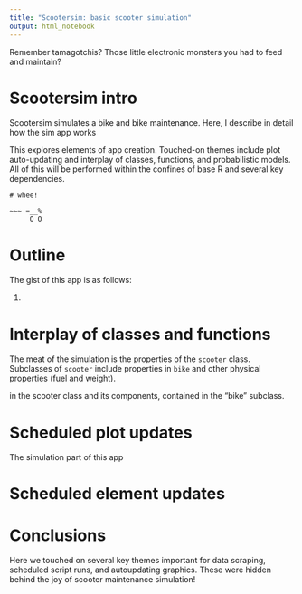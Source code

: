 ```yaml
---
title: "Scootersim: basic scooter simulation"
output: html_notebook
---
```


Remember tamagotchis? Those little electronic monsters you had to feed and maintain? 

# Scootersim intro

Scootersim simulates a bike and bike maintenance. Here, I describe in detail how the sim app works

This explores elements of app creation. Touched-on themes include plot auto-updating and interplay of classes, functions, and probabilistic models. All of this will be performed within the confines of base R and several key dependencies.

```
# whee!

~~~ =__%
     O O
```


# Outline

The gist of this app is as follows:

1. 


# Interplay of classes and functions

The meat of the simulation is the properties of the `scooter` class. Subclasses of `scooter` include properties in `bike` and other physical properties (fuel and weight).


in the scooter class and its components, contained in the "bike" subclass.

# Scheduled plot updates

The simulation part of this app 

# Scheduled element updates

# Conclusions

Here we touched on several key themes important for data scraping, scheduled script runs, and autoupdating graphics. These were hidden behind the joy of scooter maintenance simulation!


